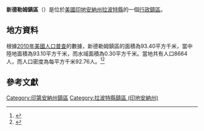 {{noteTA
|G1=USState
|G2=地名
|G3=Unit
}}
{{Infobox settlement
|official_name            = 新德勒姆鎮區
|native_name = New Durham Township
|settlement_type          = [[行政鎮區|行政鎮區]]
|image_skyline            = 
|imagesize                = 
|image_map                = Map highlighting New Durham Township, LaPorte County, Indiana.svg
|mapsize                  = 250px
|pushpin_map  =USA Indiana
|pushpin_label = 新德勒姆鎮區
|pushpin_label_position   = top
|pushpin_map_caption      = 新德勒姆鎮區在印地安納州的位置
|subdivision_type         = [[世界政區索引|國家]]
|subdivision_type1        = [[美国州份|州份]]
|subdivision_type2        = [[印地安納州行政区划|縣]]
|subdivision_name         = [[美国|美国]]
|subdivision_name1        = [[印地安納州|印地安納州]]
|subdivision_name2        = [[拉波特縣_(印地安納州)|拉波特縣]]
|elevation_ft             = 830
|elevation_m              = 253
|timezone                 = [[北美东部時區|北美东部時區]]
|area_total_km2           = 93.40
|area_land_km2            = 93.10
|area_water_km2           = 0.30
|area_total_sq_mi         = 
|area_land_sq_mi          = 
|area_water_sq_mi         = 
|population_as_of         = [[2010年美國人口普查|2010]]
|population_footnotes     = 
|population_total         = 8664
|population_density_km2   = auto
|population_density_sq_mi = auto
|utc_offset               = -5
|coordinates              = {{coord|41|33|59|N|86|52|21|W|type:city_region:US-AL_source:GNS-enwiki|display=inline,title}}
| coor_pinpoint           = 
| coordinates_footnotes   = 
|timezone_DST             = EDT
|utc_offset_DST           = -4
|postal_code_type         = [[美國郵區編號|郵區編號]]
|postal_code              = 
|area_code                = {{link-en|电话区号219|Area code 219|219}}
|blank_name = [[地名信息系统|GNIS ID]]
|blank_info = 453663
}}
'''新德勒姆鎮區'''（{{lang-en|New Durham Township}}）是位於[[美國|美國]][[印地安納州|印地安納州]][[拉波特縣_(印地安納州)|拉波特縣]]的一個[[行政鎮區|行政鎮區]]。

== 地方資料 ==
根據[[2010年美國人口普查|2010年美國人口普查]]的數據，新德勒姆鎮區的面積為93.40平方千米，當中陸地面積為93.10平方千米，而水域面積為0.30平方千米。當地共有人口8664人，而人口密度為每平方千米92.76人。<ref name="GR8">{{cite web|url=http://factfinder2.census.gov|publisher=[[美国人口调查局|美国人口调查局]]|accessdate=2011-05-14|title=American FactFinder|archive-date=2013-09-11|archive-url=https://web.archive.org/web/20130911234518/http://factfinder2.census.gov/|dead-url=no}}</ref><ref>{{cite web|url=https://www.citypopulation.de/en/usa/illinois/admin/|title=USA: Illinois (Counties and Townships) - City Population|access-date=2020-07-31|archive-date=2020-04-22|archive-url=https://web.archive.org/web/20200422090607/https://www.citypopulation.de/en/usa/illinois/admin/|dead-url=no}}</ref>

== 參考文獻 ==
{{reflist}}

{{拉波特縣 (印地安納州)}}

{{DEFAULTSORT:New Durham Township}}
[[Category:印第安納州鎮區|Category:印第安納州鎮區]]
[[Category:拉波特縣鎮區_(印地安納州)|Category:拉波特縣鎮區 (印地安納州)]]

{{Indiana-geo-stub}}